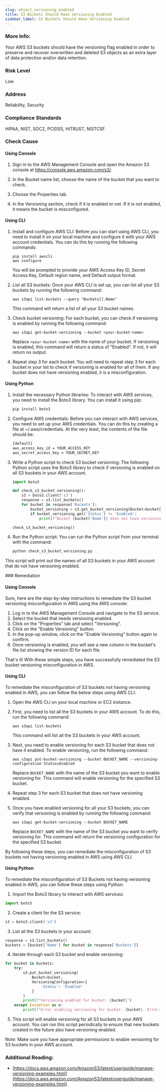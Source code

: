 ```yaml
---
slug: object_versioning_enabled
title: S3 Buckets Should Have Versioning Enabled
sidebar_label: S3 Buckets Should Have Versioning Enabled
---
```


### More Info:

Your AWS S3 buckets should have the versioning flag enabled in order to preserve and recover overwritten and deleted S3 objects as an extra layer of data protection and/or data retention.

### Risk Level

Low

### Address

Reliability, Security

### Compliance Standards

HIPAA, NIST, SOC2, PCIDSS, HITRUST, NISTCSF



<Tabs><Tab title='Cause'>
### Check Cause

#### Using Console

1. Sign in to the AWS Management Console and open the Amazon S3 console at https://console.aws.amazon.com/s3/.

2. In the Bucket name list, choose the name of the bucket that you want to check.

3. Choose the Properties tab.

4. In the Versioning section, check if it is enabled or not. If it is not enabled, it means the bucket is misconfigured.

#### Using CLI

1. Install and configure AWS CLI: Before you can start using AWS CLI, you need to install it on your local machine and configure it with your AWS account credentials. You can do this by running the following commands:

   ```
   pip install awscli
   aws configure
   ```

   You will be prompted to provide your AWS Access Key ID, Secret Access Key, Default region name, and Default output format.

2. List all S3 buckets: Once your AWS CLI is set up, you can list all your S3 buckets by running the following command:

   ```
   aws s3api list-buckets --query "Buckets[].Name"
   ```

   This command will return a list of all your S3 bucket names.

3. Check bucket versioning: For each bucket, you can check if versioning is enabled by running the following command:

   ```
   aws s3api get-bucket-versioning --bucket <your-bucket-name>
   ```

   Replace `<your-bucket-name>` with the name of your bucket. If versioning is enabled, this command will return a status of "Enabled". If not, it will return no output.

4. Repeat step 3 for each bucket: You will need to repeat step 3 for each bucket in your list to check if versioning is enabled for all of them. If any bucket does not have versioning enabled, it is a misconfiguration.

#### Using Python

1. Install the necessary Python libraries: To interact with AWS services, you need to install the Boto3 library. You can install it using pip:

   ```bash
   pip install boto3
   ```

2. Configure AWS credentials: Before you can interact with AWS services, you need to set up your AWS credentials. You can do this by creating a file at ~/.aws/credentials. At the very least, the contents of the file should be:

   ```bash
   [default]
   aws_access_key_id = YOUR_ACCESS_KEY
   aws_secret_access_key = YOUR_SECRET_KEY
   ```

3. Write a Python script to check S3 bucket versioning: The following Python script uses the Boto3 library to check if versioning is enabled on all S3 buckets in your AWS account.

   ```python
   import boto3

   def check_s3_bucket_versioning():
       s3 = boto3.client('s3')
       response = s3.list_buckets()
       for bucket in response['Buckets']:
           bucket_versioning = s3.get_bucket_versioning(Bucket=bucket['Name'])
           if bucket_versioning.get('Status') != 'Enabled':
               print(f"Bucket {bucket['Name']} does not have versioning enabled")

   check_s3_bucket_versioning()
   ```

4. Run the Python script: You can run the Python script from your terminal with the command:

   ```bash
   python check_s3_bucket_versioning.py
   ```

This script will print out the names of all S3 buckets in your AWS account that do not have versioning enabled.

</Tab>


<Tab title='Remediation'>
### Remediation

#### Using Console

Sure, here are the step-by-step instructions to remediate the S3 bucket versioning misconfiguration in AWS using the AWS console:

1. Log in to the AWS Management Console and navigate to the S3 service.
2. Select the bucket that needs versioning enabled.
3. Click on the "Properties" tab and select "Versioning".
4. Click on the "Enable Versioning" button.
5. In the pop-up window, click on the "Enable Versioning" button again to confirm.
6. Once versioning is enabled, you will see a new column in the bucket's file list showing the version ID for each file.

That's it! With these simple steps, you have successfully remediated the S3 bucket versioning misconfiguration in AWS.

#### Using CLI

To remediate the misconfiguration of S3 buckets not having versioning enabled in AWS, you can follow the below steps using AWS CLI:

1. Open the AWS CLI on your local machine or EC2 instance.

2. First, you need to list all the S3 buckets in your AWS account. To do this, run the following command:

   ```
   aws s3api list-buckets
   ```

   This command will list all the S3 buckets in your AWS account.

3. Next, you need to enable versioning for each S3 bucket that does not have it enabled. To enable versioning, run the following command:

   ```
   aws s3api put-bucket-versioning --bucket BUCKET_NAME --versioning-configuration Status=Enabled
   ```

   Replace `BUCKET_NAME` with the name of the S3 bucket you want to enable versioning for. This command will enable versioning for the specified S3 bucket.

4. Repeat step 3 for each S3 bucket that does not have versioning enabled.

5. Once you have enabled versioning for all your S3 buckets, you can verify that versioning is enabled by running the following command:

   ```
   aws s3api get-bucket-versioning --bucket BUCKET_NAME
   ```

   Replace `BUCKET_NAME` with the name of the S3 bucket you want to verify versioning for. This command will return the versioning configuration for the specified S3 bucket.

By following these steps, you can remediate the misconfiguration of S3 buckets not having versioning enabled in AWS using AWS CLI.

#### Using Python

To remediate the misconfiguration of S3 Buckets not having versioning enabled in AWS, you can follow these steps using Python:

1. Import the Boto3 library to interact with AWS services:

```python
import boto3
```

2. Create a client for the S3 service:

```python
s3 = boto3.client('s3')
```

3. List all the S3 buckets in your account:

```python
response = s3.list_buckets()
buckets = [bucket['Name'] for bucket in response['Buckets']]
```

4. Iterate through each S3 bucket and enable versioning:

```python
for bucket in buckets:
    try:
        s3.put_bucket_versioning(
            Bucket=bucket,
            VersioningConfiguration={
                'Status': 'Enabled'
            }
        )
        print(f"Versioning enabled for bucket: {bucket}")
    except Exception as e:
        print(f"Error enabling versioning for bucket: {bucket}. Error: {e}")
```

5. This script will enable versioning for all S3 buckets in your AWS account. You can run this script periodically to ensure that new buckets created in the future also have versioning enabled.

Note: Make sure you have appropriate permissions to enable versioning for S3 buckets in your AWS account.

### Additional Reading:

- [https://docs.aws.amazon.com/AmazonS3/latest/userguide/manage-versioning-examples.html](https://docs.aws.amazon.com/AmazonS3/latest/userguide/manage-versioning-examples.html) 


</Tab>
</Tabs>